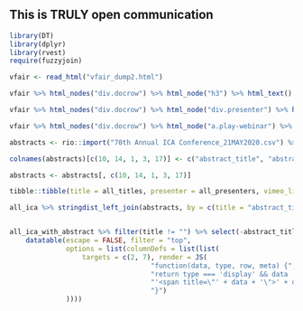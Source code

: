 ## This is TRULY open communication

```r
library(DT)
library(dplyr)
library(rvest)
require(fuzzyjoin)

vfair <- read_html("vfair_dump2.html")

vfair %>% html_nodes("div.docrow") %>% html_node("h3") %>% html_text() -> all_titles 

vfair %>% html_nodes("div.docrow") %>% html_node("div.presenter") %>% html_node("span") %>% html_node("strong") %>% html_text() -> all_presenters

vfair %>% html_nodes("div.docrow") %>% html_node("a.play-webinar") %>% html_attr("data-url") -> vimeo_links

abstracts <- rio::import("70th Annual ICA Conference_21MAY2020.csv") %>% as_tibble

colnames(abstracts)[c(10, 14, 1, 3, 17)] <- c("abstract_title", "abstract_authors", "abstract_session_name", "abstract_div", "abstract_body")

abstracts <- abstracts[, c(10, 14, 1, 3, 17)]

tibble::tibble(title = all_titles, presenter = all_presenters, vimeo_link = vimeo_links) -> all_ica

all_ica %>% stringdist_left_join(abstracts, by = c(title = "abstract_title"), method = "lv", max_dist = 3) -> all_ica_with_abstract


all_ica_with_abstract %>% filter(title != "") %>% select(-abstract_title) %>% mutate(vimeo_link = paste0('<a  target=_blank href=', vimeo_link, '>link</a>' ) ) %>%
    datatable(escape = FALSE, filter = "top",
              options = list(columnDefs = list(list(
                  targets = c(2, 7), render = JS(
                                   "function(data, type, row, meta) {",
                                   "return type === 'display' && data != null && data.length > 50 ?",
                                   "'<span title=\"' + data + '\">' + data.substr(0, 50) + '...</span>' : data;",
                                   "}")
              ))))
```

